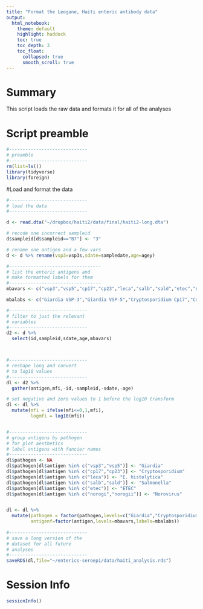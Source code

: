 ```yaml
---
title: "Format the Leogane, Haiti enteric antibody data"
output: 
  html_notebook:
    theme: default
    highlight: haddock
    toc: true
    toc_depth: 3
    toc_float:
      collapsed: true
      smooth_scroll: true
---
```


# Summary

This script loads the raw data and formats it for all of the analyses

# Script preamble
```r
#-----------------------------
# preamble
#-----------------------------
rm(list=ls())
library(tidyverse)
library(foreign)


```


#Load and format the data

```r
#-----------------------------
# load the data
#-----------------------------

d <- read.dta("~/dropbox/haiti2/data/final/haiti2-long.dta")

# recode one incorrect sampleid
d$sampleid[d$sampleid=="B7"] <- "3"

# rename one antigen and a few vars
d <- d %>% rename(vsp3=vsp3s,sdate=sampledate,age=agey)

#----------------------------------
# list the enteric antigens and 
# make formatted labels for them
#----------------------------------
mbavars <- c("vsp3","vsp5","cp17","cp23","leca","salb","sald","etec","norogi","norogii")

mbalabs <- c("Giardia VSP-3","Giardia VSP-5","Cryptosporidium Cp17","Cryptosporidium Cp23","E. histolytica LecA","Salmonella LPS group B","Salmonella LPS group D","ETEC LT β subunit","Norovirus GI.4","Norovirus GII.4.NO")

#-----------------------------
# filter to just the relevant
# variables
#-----------------------------
d2 <- d %>% 
  select(id,sampleid,sdate,age,mbavars)



#-----------------------------
# reshape long and convert
# to log10 values
#-----------------------------
dl <- d2 %>%
  gather(antigen,mfi,-id,-sampleid,-sdate,-age)

# set negative and zero values to 1 before the log10 transform
dl <- dl %>%
  mutate(mfi = ifelse(mfi<=0,1,mfi),
         logmfi = log10(mfi))


#-----------------------------
# group antigens by pathogen
# for plot aesthetics
# label antigens with fancier names
#-----------------------------
dl$pathogen <- NA
dl$pathogen[dl$antigen %in% c("vsp3","vsp5")] <- "Giardia"
dl$pathogen[dl$antigen %in% c("cp17","cp23")] <- "Cryptosporidium"
dl$pathogen[dl$antigen %in% c("leca")] <- "E. histolytica"
dl$pathogen[dl$antigen %in% c("salb","sald")] <- "Salmonella"
dl$pathogen[dl$antigen %in% c("etec")] <- "ETEC"
dl$pathogen[dl$antigen %in% c("norogi","norogii")] <- "Norovirus"


dl <- dl %>%
  mutate(pathogen = factor(pathogen,levels=c("Giardia","Cryptosporidium","E. histolytica","Salmonella","ETEC","Norovirus")),
         antigenf=factor(antigen,levels=mbavars,labels=mbalabs))
     
#-----------------------------
# save a long version of the
# dataset for all future 
# analyses
#-----------------------------
saveRDS(dl,file="~/enterics-seroepi/data/haiti_analysis.rds")
```
# Session Info
```r
sessionInfo()
```





